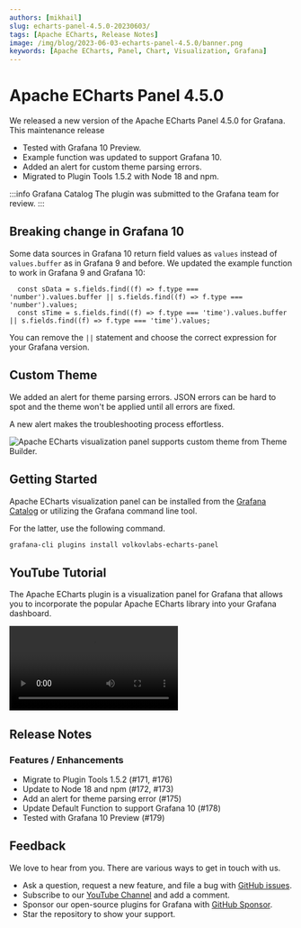 ```yaml
---
authors: [mikhail]
slug: echarts-panel-4.5.0-20230603/
tags: [Apache ECharts, Release Notes]
image: /img/blog/2023-06-03-echarts-panel-4.5.0/banner.png
keywords: [Apache ECharts, Panel, Chart, Visualization, Grafana]
---
```



# Apache ECharts Panel 4.5.0

We released a new version of the Apache ECharts Panel 4.5.0 for Grafana. This maintenance release

- Tested with Grafana 10 Preview.
- Example function was updated to support Grafana 10.
- Added an alert for custom theme parsing errors.
- Migrated to Plugin Tools 1.5.2 with Node 18 and npm.

:::info Grafana Catalog
The plugin was submitted to the Grafana team for review.
:::

## Breaking change in Grafana 10

Some data sources in Grafana 10 return field values as `values` instead of `values.buffer` as in Grafana 9 and before. We updated the example function to work in Grafana 9 and Grafana 10:

```
  const sData = s.fields.find((f) => f.type === 'number').values.buffer || s.fields.find((f) => f.type === 'number').values;
  const sTime = s.fields.find((f) => f.type === 'time').values.buffer || s.fields.find((f) => f.type === 'time').values;
```

You can remove the `||` statement and choose the correct expression for your Grafana version.

## Custom Theme

We added an alert for theme parsing errors. JSON errors can be hard to spot and the theme won't be applied until all errors are fixed.

A new alert makes the troubleshooting process effortless.

<Image
  title="Apache ECharts visualization panel supports custom theme from Theme Builder."
  src="/img/blog/2023-06-03-echarts-panel-4.5.0/theme.png"
/>

## Getting Started

Apache ECharts visualization panel can be installed from the [Grafana Catalog](https://grafana.com/grafana/plugins/volkovlabs-echarts-panel/) or utilizing the Grafana command line tool.

For the latter, use the following command.

```bash
grafana-cli plugins install volkovlabs-echarts-panel
```

## YouTube Tutorial

The Apache ECharts plugin is a visualization panel for Grafana that allows you to incorporate the popular Apache ECharts library into your Grafana dashboard.

<Video
  src="https://www.youtube.com/embed/DxqCrBEmrQw"
  title="How to create modern dashboards in Grafana."
/>

## Release Notes

### Features / Enhancements

- Migrate to Plugin Tools 1.5.2 (#171, #176)
- Update to Node 18 and npm (#172, #173)
- Add an alert for theme parsing error (#175)
- Update Default Function to support Grafana 10 (#178)
- Tested with Grafana 10 Preview (#179)

## Feedback

We love to hear from you. There are various ways to get in touch with us.

- Ask a question, request a new feature, and file a bug with [GitHub issues](https://github.com/volkovlabs/volkovlabs-echarts-panel/issues/new/choose).
- Subscribe to our [YouTube Channel](https://www.youtube.com/@volkovlabs) and add a comment.
- Sponsor our open-source plugins for Grafana with [GitHub Sponsor](https://github.com/sponsors/VolkovLabs).
- Star the repository to show your support.
